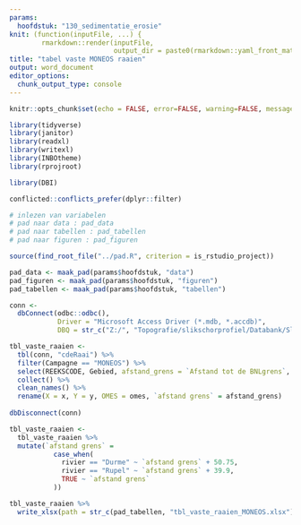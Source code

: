```yaml
---
params:
  hoofdstuk: "130_sedimentatie_erosie"
knit: (function(inputFile, ...) {
        rmarkdown::render(inputFile,
                          output_dir = paste0(rmarkdown::yaml_front_matter(inputFile)$params$hoofdstuk, "/output"))})
title: "tabel vaste MONEOS raaien"
output: word_document
editor_options: 
  chunk_output_type: console
---
```



```r

knitr::opts_chunk$set(echo = FALSE, error=FALSE, warning=FALSE, message=FALSE, cache=FALSE)

```


```r

library(tidyverse)
library(janitor)
library(readxl)
library(writexl)
library(INBOtheme)
library(rprojroot)

library(DBI)

conflicted::conflicts_prefer(dplyr::filter)

```


```r

# inlezen van variabelen
# pad naar data : pad_data
# pad naar tabellen : pad_tabellen
# pad naar figuren : pad_figuren

source(find_root_file("../pad.R", criterion = is_rstudio_project))

pad_data <- maak_pad(params$hoofdstuk, "data")
pad_figuren <- maak_pad(params$hoofdstuk, "figuren")
pad_tabellen <- maak_pad(params$hoofdstuk, "tabellen")

```


```r

conn <- 
  dbConnect(odbc::odbc(),
            Driver = "Microsoft Access Driver (*.mdb, *.accdb)",
            DBQ = str_c("Z:/", "Topografie/slikschorprofiel/Databank/SlikSchorProfiel_data"))

tbl_vaste_raaien <- 
  tbl(conn, "cdeRaai") %>% 
  filter(Campagne == "MONEOS") %>% 
  select(REEKSCODE, Gebied, afstand_grens = `Afstand tot de BNLgrens`, X = Xcoordin, Y = Ycoordin, Salzone, Omes, Rivier, periodiciteit = `slik/schorrand`) %>% 
  collect() %>%
  clean_names() %>% 
  rename(X = x, Y = y, OMES = omes, `afstand grens` = afstand_grens)
  
dbDisconnect(conn)

tbl_vaste_raaien <- 
  tbl_vaste_raaien %>% 
  mutate(`afstand grens` =
           case_when(
             rivier == "Durme" ~ `afstand grens` + 50.75,
             rivier == "Rupel" ~ `afstand grens` + 39.9,
             TRUE ~ `afstand grens`
           ))

```


```r

tbl_vaste_raaien %>% 
  write_xlsx(path = str_c(pad_tabellen, "tbl_vaste_raaien_MONEOS.xlsx"))

```

